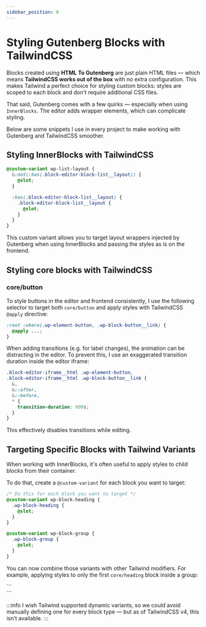 ```yaml
---
sidebar_position: 0
---
```



# Styling Gutenberg Blocks with TailwindCSS

Blocks created using **HTML To Gutenberg** are just plain HTML files — which means **TailwindCSS works out of the box** with no extra configuration. This makes Tailwind a perfect choice for styling custom blocks: styles are scoped to each block and don’t require additional CSS files.

That said, Gutenberg comes with a few quirks — especially when using `InnerBlocks`. The editor adds wrapper elements, which can complicate styling.

Below are some snippets I use in every project to make working with Gutenberg and TailwindCSS smoother.

## Styling InnerBlocks with TailwindCSS

```css
@custom-variant wp-list-layout {
  &:not(:has(.block-editor-block-list__layout)) {
    @slot;
  }

  :has(.block-editor-block-list__layout) {
    .block-editor-block-list__layout {
      @slot;
    }
  }
}
```

This custom variant allows you to target layout wrappers injected by Gutenberg when using InnerBlocks and passing the styles as is on the frontend.

## Styling core blocks with TailwindCSS

### core/button

To style buttons in the editor and frontend consistently, I use the following selector to target both `core/button` and apply styles with TailwindCSS `@apply` directive:

```css
:root :where(.wp-element-button, .wp-block-button__link) {
  @apply ...;
}
```

When adding transitions (e.g. for label changes), the animation can be distracting in the editor. To prevent this, I use an exaggerated transition duration inside the editor iframe:

```css
.block-editor-iframe__html .wp-element-button,
.block-editor-iframe__html .wp-block-button__link {
  &,
  &::after,
  &::before,
  * {
    transition-duration: 999s;
  }
}
```

This effectively disables transitions while editing.

## Targeting Specific Blocks with Tailwind Variants

When working with InnerBlocks, it's often useful to apply styles to child blocks from their container.

To do that, create a `@custom-variant` for each block you want to target:

```css
/* Do this for each block you want to target */
@custom-variant wp-block-heading {
  .wp-block-heading {
    @slot;
  }
}

@custom-variant wp-block-group {
  .wp-block-group {
    @slot;
  }
}
```

You can now combine those variants with other Tailwind modifiers. For example, applying styles to only the first `core/heading` block inside a group:

<CodeExample>
  ```
  <section class="py-20">
    <div class="wp-block-heading:first-of-type:text-red-600 wp-block-group:p-10">
      <inner-blocks templateLock="all">
        <inner-block name="core/group">
          <inner-block name="core/heading" content="I am red"></inner-block>
          <inner-block name="core/heading" content="I am not red"></inner-block>
        </inner-block>
      </inner-blocks>
    </div>
  </section>
  ```
</CodeExample>

:::info
I wish Tailwind supported dynamic variants, so we could avoid manually defining one for every block type — but as of TailwindCSS v4, this isn’t available.
:::
